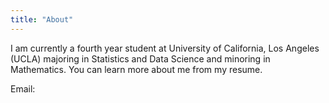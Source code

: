 ```yaml
---
title: "About"
---
```


I am currently a fourth year student at University of California, Los Angeles (UCLA) majoring in Statistics and Data Science and minoring in Mathematics. You can learn more about me from my resume.

Email: 
